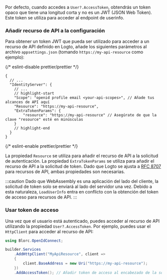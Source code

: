 
<ApiResourcesDescription />

Por defecto, cuando accedes a `User?.AccessToken`, obtendrás un token opaco que tiene una longitud corta y no es un JWT (JSON Web Token). Este token se utiliza para acceder al endpoint de userinfo.

### Añadir recurso de API a la configuración

Para obtener un token JWT que pueda ser utilizado para acceder a un recurso de API definido en Logto, añade los siguientes parámetros al archivo `appsettings.json` (tomando `https://my-api-resource` como ejemplo):

{/* eslint-disable prettier/prettier */}
```json5 title="appsettings.json"
{
  // ...
  "IdentityServer": {
    // ...
    // highlight-start
    "Scope": "openid profile email <your-api-scopes>", // Añade tus alcances de API aquí
    "Resource": "https://my-api-resource",
    "ExtraTokenParams": {
        "resource": "https://my-api-resource" // Asegúrate de que la clave "resource" esté en minúsculas
    }
    // highlight-end
  }
}
```
{/* eslint-enable prettier/prettier */}

La propiedad `Resource` se utiliza para añadir el recurso de API a la solicitud de autenticación. La propiedad `ExtraTokenParams` se utiliza para añadir el recurso de API a la solicitud de token. Dado que Logto se ajusta a [RFC 8707](https://tools.ietf.org/html/rfc8707) para recursos de API, ambas propiedades son necesarias.

:::caution
Dado que WebAssembly es una aplicación del lado del cliente, la solicitud de token solo se enviará al lado del servidor una vez. Debido a esta naturaleza, `LoadUserInfo` entra en conflicto con la obtención del token de acceso para recursos de API.
:::

### Usar token de acceso

Una vez que el usuario está autenticado, puedes acceder al recurso de API utilizando la propiedad `User?.AccessToken`. Por ejemplo, puedes usar el `HttpClient` para acceder al recurso de API:

```csharp
using Blorc.OpenIdConnect;

builder.Services
    .AddHttpClient("MyApiResource", client =>
    {
        client.BaseAddress = new Uri("https://my-api-resource");
    })
    .AddAccessToken(); // Añadir token de acceso al encabezado de la solicitud
```
